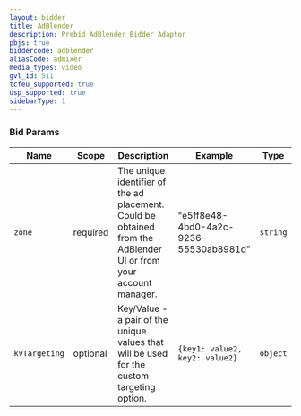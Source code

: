 ```yaml
---
layout: bidder
title: AdBlender
description: Prebid AdBlender Bidder Adaptor
pbjs: true
biddercode: adblender
aliasCode: admixer
media_types: video
gvl_id: 511
tcfeu_supported: true
usp_supported: true
sidebarType: 1
---
```


### Bid Params


| Name          | Scope    | Description                                                                                                      | Example                                | Type     |
|---------------|----------|------------------------------------------------------------------------------------------------------------------|----------------------------------------|----------|
| `zone`        | required | The unique identifier of the ad placement. Could be obtained from the AdBlender UI or from your account manager. | "e5ff8e48-4bd0-4a2c-9236-55530ab8981d" | `string` |
| `kvTargeting` | optional | Key/Value - a pair of the unique values that will be used for the custom targeting option.                       | `{key1: value2, key2: value2}`           | `object` |
